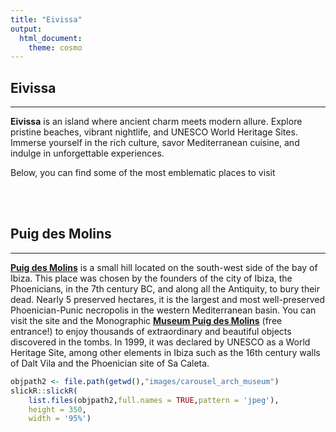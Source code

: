 ```yaml
---
title: "Eivissa"
output:
  html_document:
    theme: cosmo
---
```


<style type="text/css">
h1.title {
  font-size: 36px;
  color: DarkRed;
  text-align: center;
}
</style>

## Eivissa

<hr>

**Eivissa** is an island where ancient charm meets modern allure. Explore pristine beaches, vibrant nightlife, and UNESCO World Heritage Sites. Immerse yourself in the rich culture, savor Mediterranean cuisine, and indulge in unforgettable experiences.

Below, you can find some of the most emblematic places to visit

<br><br>

## Puig des Molins

<hr>


[**Puig des Molins**](https://www.illesbalears.travel/en/ibiza/necropolis-puig-des-molins) is a small hill located on the south-west side of the bay of Ibiza.  This place was chosen by the founders of the city of Ibiza, the Phoenicians, in the 7th century BC, and along all the Antiquity, to bury their dead. Nearly 5 preserved hectares, it is the largest and most well-preserved Phoenician-Punic necropolis in the western Mediterranean basin. You can visit the site and the Monographic [**Museum Puig des Molins**](https://maef.eu/en/) (free entrance!) to enjoy thousands of extraordinary and beautiful objects discovered in the tombs.
In 1999, it was declared by UNESCO as a World Heritage Site, among other elements in Ibiza such as the 16th century walls of Dalt Vila and the Phoenician site of Sa Caleta.

```r
objpath2 <- file.path(getwd(),"images/carousel_arch_museum")
slickR::slickR(
    list.files(objpath2,full.names = TRUE,pattern = 'jpeg'),
    height = 350,
    width = '95%')
```


